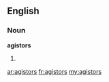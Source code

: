 ==English==

===Noun===
'''agistors'''

# {{plural of|[[agistor]]}}

[[ar:agistors]]
[[fr:agistors]]
[[my:agistors]]